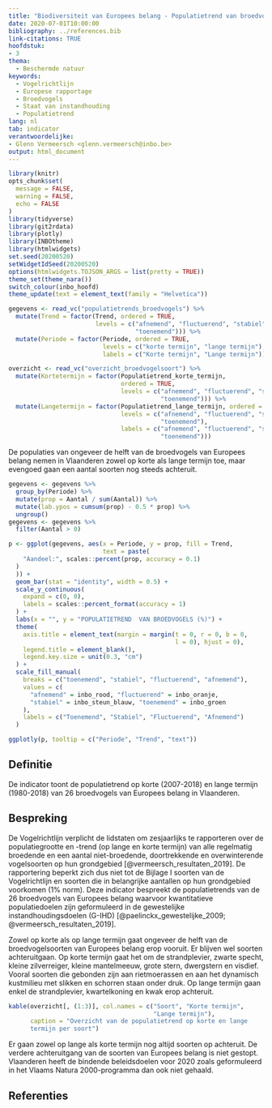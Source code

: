 ```yaml
---
title: "Biodiversiteit van Europees belang - Populatietrend van broedvogels van Europees belang"
date: 2020-07-01T10:00:00
bibliography: ../references.bib
link-citations: TRUE
hoofdstuk:
- 3
thema:
  - Beschermde natuur
keywords:
  - Vogelrichtlijn
  - Europese rapportage
  - Broedvogels
  - Staat van instandhouding
  - Populatietrend
lang: nl
tab: indicator
verantwoordelijke:
- Glenn Vermeersch <glenn.vermeersch@inbo.be>
output: html_document
---
```


```r
library(knitr)
opts_chunk$set(
  message = FALSE,
  warning = FALSE,
  echo = FALSE
)
library(tidyverse)
library(git2rdata)
library(plotly)
library(INBOtheme)
library(htmlwidgets)
set.seed(20200520)
setWidgetIdSeed(20200520)
options(htmlwidgets.TOJSON_ARGS = list(pretty = TRUE))
theme_set(theme_nara())
switch_colour(inbo_hoofd)
theme_update(text = element_text(family = "Helvetica"))
```

```r
gegevens <- read_vc("populatietrends_broedvogels") %>%
  mutate(Trend = factor(Trend, ordered = TRUE,
                        levels = c("afnemend", "fluctuerend", "stabiel",
                                   "toenemend"))) %>%
  mutate(Periode = factor(Periode, ordered = TRUE,
                          levels = c("korte termijn", "lange termijn"),
                          labels = c("Korte termijn", "Lange termijn")))

overzicht <- read_vc("overzicht_broedvogelsoort") %>%
  mutate(Kortetermijn = factor(Populatietrend_korte_termijn,
                               ordered = TRUE,
                               levels = c("afnemend", "fluctuerend", "stabiel",
                                          "toenemend"))) %>%
  mutate(Langetermijn = factor(Populatietrend_lange_termijn, ordered = TRUE,
                               levels = c("afnemend", "fluctuerend", "stabiel",
                                          "toenemend"),
                               labels = c("afnemend", "fluctuerend", "stabiel",
                                          "toenemend")))
```

De populaties van ongeveer de helft van de broedvogels van Europees belang nemen in Vlaanderen zowel op korte als lange termijn toe, maar evengoed gaan een aantal soorten nog steeds achteruit.

```r
gegevens <- gegevens %>%
  group_by(Periode) %>%
  mutate(prop = Aantal / sum(Aantal)) %>%
  mutate(lab.ypos = cumsum(prop) - 0.5 * prop) %>%
  ungroup()
gegevens <- gegevens %>%
  filter(Aantal > 0)

p <- ggplot(gegevens, aes(x = Periode, y = prop, fill = Trend,
                          text = paste(
    "Aandeel:", scales::percent(prop, accuracy = 0.1)
  )
  )) +
  geom_bar(stat = "identity", width = 0.5) +
  scale_y_continuous(
    expand = c(0, 0),
    labels = scales::percent_format(accuracy = 1)
  ) +
  labs(x = "", y = "POPULATIETREND  VAN BROEDVOGELS (%)") +
  theme(
    axis.title = element_text(margin = margin(t = 0, r = 0, b = 0,
                                              l = 0), hjust = 0),
    legend.title = element_blank(),
    legend.key.size = unit(0.3, "cm")
  ) +
  scale_fill_manual(
    breaks = c("toenemend", "stabiel", "fluctuerend", "afnemend"),
    values = c(
      "afnemend" = inbo_rood, "fluctuerend" = inbo_oranje,
      "stabiel" = inbo_steun_blauw, "toenemend" = inbo_groen
    ),
    labels = c("Toenemend", "Stabiel", "Fluctuerend", "Afnemend")
  )

ggplotly(p, tooltip = c("Periode", "Trend", "text"))
```

## Definitie

De indicator toont de populatietrend op korte (2007-2018) en lange termijn (1980-2018) van 26 broedvogels van Europees belang in Vlaanderen.

## Bespreking
De Vogelrichtlijn verplicht de lidstaten om zesjaarlijks te rapporteren over de populatiegrootte en -trend (op lange en korte termijn) van alle regelmatig broedende en een aantal niet-broedende, doortrekkende en overwinterende vogelsoorten op hun grondgebied [@vermeersch_resultaten_2019].
De rapportering beperkt zich dus niet tot de Bijlage I soorten van de Vogelrichtlijn en soorten die in belangrijke aantallen op hun grondgebied voorkomen (1% norm).
Deze indicator bespreekt de populatietrends van de 26 broedvogels van Europees belang waarvoor kwantitatieve populatiedoelen zijn geformuleerd in de gewestelijke instandhoudingsdoelen (G-IHD) [@paelinckx_gewestelijke_2009; @vermeersch_resultaten_2019].

Zowel op korte als op lange termijn gaat ongeveer de helft van de broedvogelsoorten van Europees belang erop vooruit.
Er blijven wel soorten achteruitgaan. Op korte termijn gaat het om de strandplevier, zwarte specht, kleine zilverreiger, kleine mantelmeeuw, grote stern, dwergstern en visdief.
Vooral soorten die gebonden zijn aan rietmoerassen en aan het dynamisch kustmilieu met slikken en schorren staan onder druk.
Op lange termijn gaan enkel de strandplevier, kwartelkoning en kwak erop achteruit.

```r
kable(overzicht[, (1:3)], col.names = c("Soort", "Korte termijn",
                                        "Lange termijn"),
      caption = "Overzicht van de populatietrend op korte en lange
      termijn per soort")
```

Er gaan zowel op lange als korte termijn nog altijd soorten op achteruit.
De verdere achteruitgang van de soorten van Europees belang is niet gestopt.
Vlaanderen heeft de bindende beleidsdoelen voor 2020 zoals geformuleerd in het Vlaams Natura 2000-programma dan ook niet gehaald.

## Referenties
